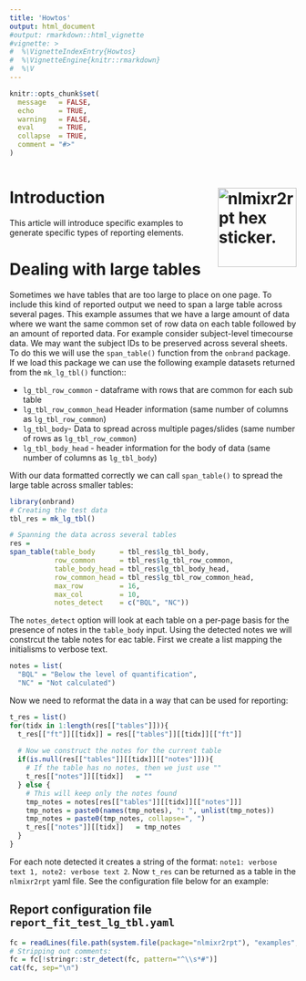 ```yaml
---
title: 'Howtos'
output: html_document
#output: rmarkdown::html_vignette
#vignette: >
#  %\VignetteIndexEntry{Howtos}
#  %\VignetteEngine{knitr::rmarkdown}
#  %\V
---
```


```r
knitr::opts_chunk$set(
  message   = FALSE,
  echo      = TRUE,
  warning   = FALSE,
  eval      = TRUE,
  collapse  = TRUE,
  comment = "#>"
)



```

# Introduction <img src="nlmixr2rpt_hex.png" align="right" width="138.5" border="0px" alt="nlmixr2rpt hex sticker."/>

This article will introduce specific examples to generate specific types of reporting elements.

# Dealing with large tables

Sometimes we have tables that are too large to place on one page. To include this kind of reported output we need to span a large table across several pages. This example assumes that we have a large amount of data where we want the same common set of row data on each table followed by an amount of reported data. For example consider subject-level timecourse data. We may want the subject IDs to be preserved across several sheets. To do this we will use the `span_table()` function from the `onbrand` package. If we load this package we can use the following example datasets returned from the `mk_lg_tbl()` function::

* `lg_tbl_row_common` - dataframe with rows that are common for each sub table
* `lg_tbl_row_common_head` Header information (same number of columns as `lg_tbl_row_common`)
* `lg_tbl_body`- Data to spread across multiple pages/slides (same number of rows as `lg_tbl_row_common`)
* `lg_tbl_body_head` - header information for the body of data (same number of columns as `lg_tbl_body`)

With our data formatted correctly we can call `span_table()` to spread the large table across smaller tables:

```r
library(onbrand)
# Creating the test data
tbl_res = mk_lg_tbl()

# Spanning the data across several tables
res =
span_table(table_body      = tbl_res$lg_tbl_body,
           row_common      = tbl_res$lg_tbl_row_common,
           table_body_head = tbl_res$lg_tbl_body_head,
           row_common_head = tbl_res$lg_tbl_row_common_head,
           max_row         = 16,
           max_col         = 10,
           notes_detect    = c("BQL", "NC"))
```

The `notes_detect` option will look at each table on a per-page basis for the presence of notes in the `table_body` input. Using the detected notes we will constrcut the table notes for eac table. First we create a list mapping the initialisms to verbose text.

```r
notes = list(
  "BQL" = "Below the level of quantification",
  "NC" = "Not calculated")
```

Now we need to reformat the data in a way that can be used for reporting:

```r
t_res = list()
for(tidx in 1:length(res[["tables"]])){
  t_res[["ft"]][[tidx]] = res[["tables"]][[tidx]][["ft"]]
  
  # Now we construct the notes for the current table
  if(is.null(res[["tables"]][[tidx]][["notes"]])){
    # If the table has no notes, then we just use ""
    t_res[["notes"]][[tidx]]   = ""
  } else {
    # This will keep only the notes found
    tmp_notes = notes[res[["tables"]][[tidx]][["notes"]]]
    tmp_notes = paste0(names(tmp_notes), ": ", unlist(tmp_notes))
    tmp_notes = paste0(tmp_notes, collapse=", ")
    t_res[["notes"]][[tidx]]   = tmp_notes
  }
}
```

For each note detected it creates a string of the format: `note1: verbose text 1, note2: verbose text 2`. Now `t_res` can be returned as a table in the `nlmixr2rpt` yaml file. See the configuration file below for an example:

## Report configuration file `report_fit_test_lg_tbl.yaml`
```r
fc = readLines(file.path(system.file(package="nlmixr2rpt"), "examples", "report_fit_test_lg_tbl.yaml"))
# Stripping out comments:
fc = fc[!stringr::str_detect(fc, pattern="^\\s*#")]
cat(fc, sep="\n")
```